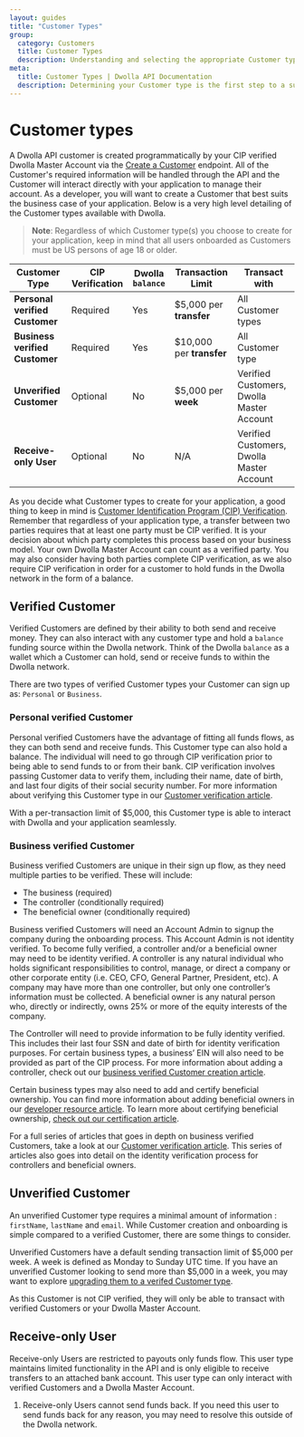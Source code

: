 ```yaml
---
layout: guides
title: "Customer Types"
group:
  category: Customers
  title: Customer Types
  description: Understanding and selecting the appropriate Customer type is the first step to a successful payment integration.
meta:
  title: Customer Types | Dwolla API Documentation
  description: Determining your Customer type is the first step to a successful integration.
---
```


# Customer types

A Dwolla API customer is created programmatically by your CIP verified Dwolla Master Account via the [Create a Customer](https://docs.dwolla.com/#create-a-customer) endpoint. All of the Customer's required information will be handled through the API and the Customer will interact directly with your application to manage their account. As a developer, you will want to create a Customer that best suits the business case of your application. Below is a very high level detailing of the Customer types available with Dwolla.

> **Note**: Regardless of which Customer type(s) you choose to create for your application, keep in mind that all users onboarded as Customers must be US persons of age 18 or older.

| **Customer Type**              | CIP Verification | Dwolla `balance` | Transaction Limit         | Transact with                             |
| ------------------------------ | ---------------- | ---------------- | ------------------------- | ----------------------------------------- |
| **Personal verified Customer** | Required         | Yes              | \$5,000 per **transfer**  | All Customer types                        |
| **Business verified Customer** | Required         | Yes              | \$10,000 per **transfer** | All Customer type                         |
| **Unverified Customer**        | Optional         | No               | \$5,000 per **week**      | Verified Customers, Dwolla Master Account |
| **Receive-only User**          | Optional         | No               | N/A                       | Verified Customers, Dwolla Master Account |

As you decide what Customer types to create for your application, a good thing to keep in mind is [Customer Identification Program (CIP) Verification](https://www.dwolla.com/updates/guide-to-cip-customer-identification-program-dwolla-payments-api/). Remember that regardless of your application type, a transfer between two parties requires that at least one party must be CIP verified. It is your decision about which party completes this process based on your business model. Your own Dwolla Master Account can count as a verified party. You may also consider having both parties complete CIP verification, as we also require CIP verification in order for a customer to hold funds in the Dwolla network in the form of a balance.

## Verified Customer

Verified Customers are defined by their ability to both send and receive money. They can also interact with any customer type and hold a `balance` funding source within the Dwolla network. Think of the Dwolla `balance` as a wallet which a Customer can hold, send or receive funds to within the Dwolla network.

There are two types of verified Customer types your Customer can sign up as: `Personal` or `Business`.

### Personal verified Customer

Personal verified Customers have the advantage of fitting all funds flows, as they can both send and receive funds. This Customer type can also hold a balance. The individual will need to go through CIP verification prior to being able to send funds to or from their bank. CIP verification involves passing Customer data to verify them, including their name, date of birth, and last four digits of their social security number. For more information about verifying this Customer type in our [Customer verification article](/resources/personal-verified-customer/create-personal-verified-customers.html).

With a per-transaction limit of \$5,000, this Customer type is able to interact with Dwolla and your application seamlessly.

### Business verified Customer

Business verified Customers are unique in their sign up flow, as they need multiple parties to be verified. These will include:

- The business (required)
- The controller (conditionally required)
- The beneficial owner (conditionally required)

Business verified Customers will need an Account Admin to signup the company during the onboarding process. This Account Admin is not identity verified. To become fully verified, a controller and/or a beneficial owner may need to be identity verified. A controller is any natural individual who holds significant responsibilities to control, manage, or direct a company or other corporate entity (i.e. CEO, CFO, General Partner, President, etc). A company may have more than one controller, but only one controller’s information must be collected. A beneficial owner is any natural person who, directly or indirectly, owns 25% or more of the equity interests of the company.

The Controller will need to provide information to be fully identity verified. This includes their last four SSN and date of birth for identity verification purposes. For certain business types, a business’ EIN will also need to be provided as part of the CIP process. For more information about adding a controller, check out our [business verified Customer creation article](https://developers.dwolla.com/resources/business-verified-customer/create-business-verified-customers.html).

Certain business types may also need to add and certify beneficial ownership. You can find more information about adding beneficial owners in our [developer resource article](https://developers.dwolla.com/resources/business-verified-customer/adding-beneficial-owners.html). To learn more about certifying beneficial ownership, [check out our certification article](https://developers.dwolla.com/resources/business-verified-customer/handling-beneficial-owner-certification.html).

For a full series of articles that goes in depth on business verified Customers, take a look at our [Customer verification article](https://developers.dwolla.com/resources/business-verified-customer.html). This series of articles also goes into detail on the identity verification process for controllers and beneficial owners.

## Unverified Customer

An unverified Customer type requires a minimal amount of information : `firstName`, `lastName` and `email`. While Customer creation and onboarding is simple compared to a verified Customer, there are some things to consider.

Unverified Customers have a default sending transaction limit of $5,000 per week. A week is defined as Monday to Sunday UTC time. If you have an unverified Customer looking to send more than $5,000 in a week, you may want to explore [upgrading them to a verifed Customer type](https://docs.dwolla.com/#update-a-customer).

As this Customer is not CIP verified, they will only be able to transact with verified Customers or your Dwolla Master Account.

## Receive-only User

Receive-only Users are restricted to payouts only funds flow. This user type maintains limited functionality in the API and is only eligible to receive transfers to an attached bank account. This user type can only interact with verified Customers and a Dwolla Master Account.

<ol class="alerts">
  <li class="alert icon-alert-info">
    Receive-only Users cannot send funds back. If you need this user to send
    funds back for any reason, you may need to resolve this outside of the
    Dwolla network.
  </li>
</ol>
